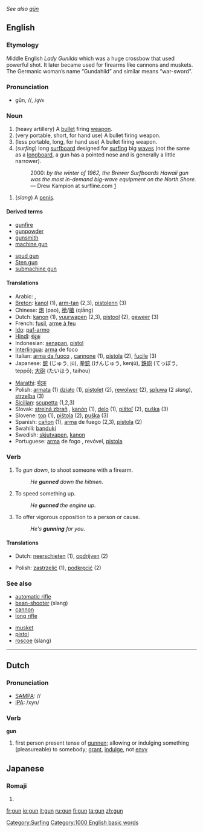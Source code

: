 ''See also [[gün]]''
==English==

===Etymology===
Middle English ''Lady Gunilda'' which was a huge crossbow that used powerful shot. It later became used for firearms like cannons and muskets. The Germanic woman’s name “Gundahild” and similar means “war-sword”.

===Pronunciation===
*gŭn, /{{IPAchar|ɡʌn}}/, /<tt>gVn</tt>

===Noun===
{{en-noun-reg}}
# (heavy artillery) A [[bullet]] firing [[weapon]].
# (very portable, short, for hand use) A bullet firing weapon.
# (less portable, long, for hand use) A bullet firing weapon.
# (''surfing'') long [[surfboard]] designed for [[surfing]] big [[wave]]s (not the same as a [[longboard]], a gun has a pointed nose and is generally a little narrower).
#: 2000: ''by the winter of 1962, the Brewer Surfboards Hawaii gun was the most in-demand big-wave equipment on the North Shore.'' &mdash; Drew Kampion at surfline.com [http://www.surfline.com/surfaz/surfaz.cfm?id=766]
[[Category:Surfing]]
# (''slang'') A [[penis]].

====Derived terms====
{{top}}
*[[gunfire]]
*[[gunpowder]]
*[[gunsmith]]
*[[machine gun]]
{{mid}}
*[[spud gun]]
*[[Sten gun]]
*[[submachine gun]]
{{bottom}}

====Translations====
{{top}}
*Arabic: {{ARchar|[[بندقية]]}}, {{ARchar|[[مسدس]]}}
*[[Breton]]: [[kanol]] {{m}} (1), [[arm-tan]] {{m}} (2,3), [[pistolenn]] {{f}} (3)
*Chinese: [[炮]] (pao), [[枪]]/[[槍]] (qiāng)
*Dutch: [[kanon]] {{n}} (1), [[vuurwapen]] {{n}} (2,3), [[pistool]] {{n}} (2), [[geweer]] {{n}} (3)
*French: [[fusil]], [[arme à feu]] {{f}}
*[[Ido]]: [[paf-armo]]
*[[Hindi]]: [[बंदूक]]
*Indonesian: [[senapan]], [[pistol]]
*[[Interlingua]]: [[arma]] de foco
*Italian: [[arma da fuoco]] {{f}}, [[cannone]] {{m}} (1), [[pistola]] {{f}} (2), [[fucile]] {{m}} (3)
*Japanese: [[銃]] (じゅう, jū), [[拳銃]] (けんじゅう, kenjū), [[鉄砲]] (てっぽう, teppō); [[大砲]] (たいほう, taihou)
{{mid}}
*[[Marathi]]: [[बंदूक]]
*Polish: [[armata]] {{f}} (1) [[działo]] {{n}} (1), [[pistolet]] {{m}} (2), [[rewolwer]] {{m}} (2), [[spluwa]] {{f}} (2 ''slang''), [[strzelba]] {{f}} (3)
*[[Sicilian]]: [[scupetta]] {{f}} (1,2,3)
*Slovak: [[strelná zbraň]] {{m}}, [[kanón]] {{m}} (1), [[delo]] {{n}} (1), [[pištoľ]] {{f}} (2), [[puška]] {{f}} (3) 
*Slovene: [[top]] {{m}} (1), [[pištola]] {{f}} (2), [[puška]] {{f}} (3) 
*Spanish: [[cañon]] {{m}} (1), [[arma]] de fuego {{m}} (2,3), [[pistola]] {{f}} (2)
*Swahili: [[banduki]]
*Swedish: [[skjutvapen]], [[kanon]]
*Portuguese: [[arma]] de fogo {{m}}, revóvel, [[pistola]] {{f}}
{{bottom}}

===Verb===
{{en-infl-reg-consonant|gun||n}}
# To ''gun down'', to shoot someone with a firearm.
#:''He '''gunned''' down the hitmen''.
# To speed something up.
#:''He '''gunned''' the engine up''.
# To offer vigorous opposition to a person or cause.
#:''He's '''gunning''' for you''.

====Translations====
{{top}}
*Dutch: [[neerschieten]] (1), [[opdrijven]] (2)
{{mid}}
*Polish: [[zastrzelić]] (1), [[podkręcić]] (2)
{{bottom}}

===See also===
{{top}}
*[[automatic rifle]]
*[[bean-shooter]] (slang)
*[[cannon]]
*[[long rifle]]
{{mid}}
*[[musket]]
*[[pistol]]
*[[roscoe]] (slang)
{{bottom}}

----

==Dutch==

===Pronunciation===
*[[w:SAMPA|SAMPA]]: //
*[[w:IPA|IPA]]: /xyn/

===Verb===
'''gun'''
#first person present tense of [[gunnen]]; allowing or indulging something (pleasureable) to somebody; [[grant]], [[indulge]], not [[envy]]

[[Category:1000 English basic words]]

==Japanese==
===Romaji===
{{romaji|ぐん}}
# {{japdef|軍|[[army]]}}

[[fr:gun]]
[[io:gun]]
[[it:gun]]
[[ru:gun]]
[[fi:gun]]
[[ta:gun]]
[[zh:gun]]